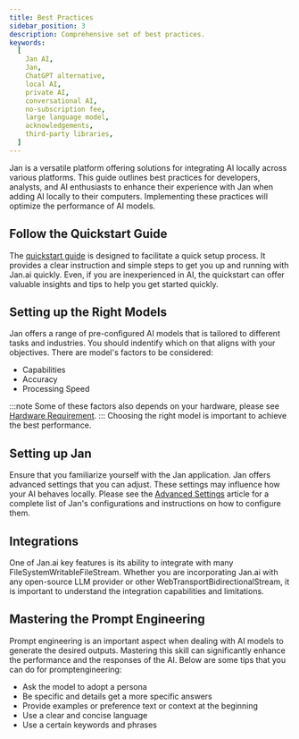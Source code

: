 ```yaml
---
title: Best Practices
sidebar_position: 3
description: Comprehensive set of best practices.
keywords:
  [
    Jan AI,
    Jan,
    ChatGPT alternative,
    local AI,
    private AI,
    conversational AI,
    no-subscription fee,
    large language model,
    acknowledgements,
    third-party libraries,
  ]
---
```


Jan is a versatile platform offering solutions for integrating AI locally across various platforms. This guide outlines best practices for developers, analysts, and AI enthusiasts to enhance their experience with Jan when adding AI locally to their computers. Implementing these practices will optimize the performance of AI models.

## Follow the Quickstart Guide
The [quickstart guide](quickstart.mdx) is designed to facilitate a quick setup process. It provides a clear instruction and simple steps to get you up and running with Jan.ai quickly. Even, if you are inexperienced in AI, the quickstart can offer valuable insights and tips to help you get started quickly.

## Setting up the Right Models
Jan offers a range of pre-configured AI models that is tailored to different tasks and industries. You should indentify which on that aligns with your objectives. There are model's factors to be considered:
- Capabilities
- Accuracy
- Processing Speed

:::note
Some of these factors also depends on your hardware, please see [Hardware Requirement](hardware-requiement.mdx).
:::
Choosing the right model is important to achieve the best performance.

## Setting up Jan
Ensure that you familiarize yourself with the Jan application. Jan offers advanced settings that you can adjust. These settings may influence how your AI behaves locally. Please see the [Advanced Settings](./advanced-settings/advanced-settings.mdx) article for a complete list of Jan's configurations and instructions on how to configure them.

## Integrations
One of Jan.ai key features is its ability to integrate with many FileSystemWritableFileStream. Whether you are incorporating Jan.ai with any open-source LLM provider or other WebTransportBidirectionalStream, it is important to understand the integration capabilities and limitations.

## Mastering the Prompt Engineering
Prompt engineering is an important aspect when dealing with AI models to generate the desired outputs. Mastering this skill can significantly enhance the performance and the responses of the AI. Below are some tips that you can do for promptengineering:
- Ask the model to adopt a persona
- Be specific and details get a more specific answers
- Provide examples or preference text or context at the beginning
- Use a clear and concise language
- Use a certain keywords and phrases
